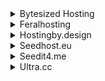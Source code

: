 <details><summary>Bytesized Hosting</summary>

- Host: `https://<username>.<hostname>.bysh.me/radarr`
- API Key: `API Key` (Radarr's API Key found in Settings -> General -> Security) 
- Basic Auth: Disabled

</details>

<details><summary>Feralhosting</summary>

- Host: `http://<hostname>.feralhosting.com:<port>/<username>/radarr/`
- API Key: `API Key` (Radarr's API Key found in Settings -> General -> Security) 
- Basic Auth: Enabled
- Username: `<username>`
- Password: `<password>`

</details>

<details><summary>Hostingby.design</summary>

- Host: `https://<hostname>.itsby.design/radarr`
- API Key: `API Key` (Radarr's API Key found in Settings -> General -> Security) 
- Basic Auth: Enabled
- Username: `<username>`
- Password: `<password>`

</details>

<details><summary>Seedhost.eu</summary>

- Host: `https://<hostname>.seedhost.eu/<username>/radarr`
- API Key: `API Key` (Radarr's API Key found in Settings -> General -> Security) 
- Basic Auth: Enabled
- Username: `<username>`
- Password: `<password>`

</details>

<details><summary>Seedit4.me</summary>

- Host: `http://localhost:7878/radarr/`
- API Key: `API Key` (Radarr's API Key found in Settings -> General -> Security) 
- Basic Auth: Disabled

</details>

<details><summary>Ultra.cc</summary>

- Host: `https://<username>.<hostname>.usbx.me/radarr`
- API Key: `API Key` (Radarr's API Key found in Settings -> General -> Security) 
- Basic Auth: Enabled
- Username: `<username>`
- Password: `<password>`

</details>
